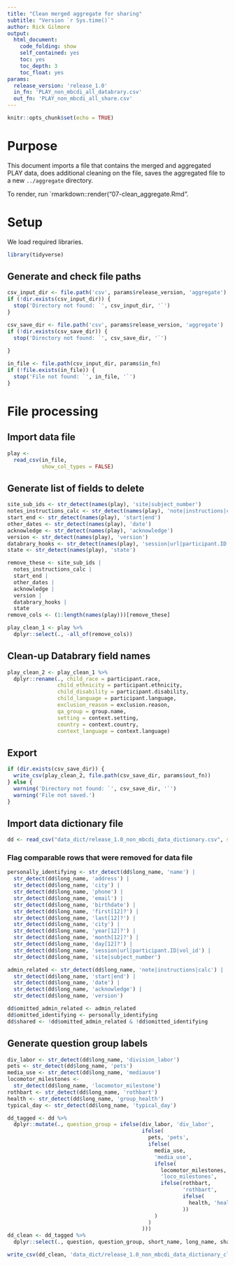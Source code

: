 ```yaml
---
title: "Clean merged aggregate for sharing"
subtitle: "Version `r Sys.time()`"
author: Rick Gilmore
output: 
  html_document:
    code_folding: show
    self_contained: yes
    toc: yes
    toc_depth: 3
    toc_float: yes
params:
  release_version: 'release_1.0'
  in_fn: 'PLAY_non_mbcdi_all_databrary.csv'
  out_fn: 'PLAY_non_mbcdi_all_share.csv'
---
```


```r
knitr::opts_chunk$set(echo = TRUE)
```

# Purpose

This document imports a file that contains the merged and aggregated PLAY data, does additional cleaning on the file,  saves the aggregated file to a new `../aggregate` directory. 

To render, run `rmarkdown::render("07-clean_aggregate.Rmd".

# Setup

We load required libraries.

```r
library(tidyverse)
```

## Generate and check file paths

```r
csv_input_dir <- file.path('csv', params$release_version, 'aggregate')
if (!dir.exists(csv_input_dir)) {
  stop('Directory not found: `', csv_input_dir, '`')
}

csv_save_dir <- file.path('csv', params$release_version, 'aggregate')
if (!dir.exists(csv_save_dir)) {
  stop('Directory not found: `', csv_save_dir, '`')
  
}

in_file <- file.path(csv_input_dir, params$in_fn)
if (!file.exists(in_file)) {
  stop('File not found: `', in_file, '`')
}
```

# File processing

## Import data file

```r
play <-
  read_csv(in_file,
           show_col_types = FALSE)
```

## Generate list of fields to delete

```r
site_sub_ids <- str_detect(names(play), 'site|subject_number')
notes_instructions_calc <- str_detect(names(play), 'note|instructions|calc')
start_end <- str_detect(names(play), 'start|end')
other_dates <- str_detect(names(play), 'date')
acknowledge <- str_detect(names(play), 'acknowledge')
version <- str_detect(names(play), 'version')
databrary_hooks <- str_detect(names(play), 'session|url|participant.ID|vol_id')
state <- str_detect(names(play), 'state')

remove_these <- site_sub_ids |
  notes_instructions_calc | 
  start_end | 
  other_dates | 
  acknowledge | 
  version | 
  databrary_hooks | 
  state
remove_cols <- (1:length(names(play)))[remove_these]

play_clean_1 <- play %>%
  dplyr::select(., -all_of(remove_cols))
```

## Clean-up Databrary field names

```r
play_clean_2 <- play_clean_1 %>%
  dplyr::rename(., child_race = participant.race,
                child_ethnicity = participant.ethnicity,
                child_disability = participant.disability,
                child_language = participant.language,
                exclusion_reason = exclusion.reason,
                qa_group = group.name,
                setting = context.setting,
                country = context.country,
                context_language = context.language)
```

## Export

```r
if (dir.exists(csv_save_dir)) {
  write_csv(play_clean_2, file.path(csv_save_dir, params$out_fn))
} else {
  warning('Directory not found: `', csv_save_dir, '`')
  warning('File not saved.')
}
```

## Import data dictionary file

```r
dd <- read_csv("data_dict/release_1.0_non_mbcdi_data_dictionary.csv", show_col_types = FALSE)
```

### Flag comparable rows that were removed for data file

```r
personally_identifying <- str_detect(dd$long_name, 'name') |
  str_detect(dd$long_name, 'address') |
  str_detect(dd$long_name, 'city') |
  str_detect(dd$long_name, 'phone') |
  str_detect(dd$long_name, 'email') |
  str_detect(dd$long_name, 'birthdate') |
  str_detect(dd$long_name, 'first[12]?') |
  str_detect(dd$long_name, 'last[12]?') |
  str_detect(dd$long_name, 'city') |
  str_detect(dd$long_name, 'year[12]?') |
  str_detect(dd$long_name, 'month[12]?') |
  str_detect(dd$long_name, 'day[12]?') |
  str_detect(dd$long_name, 'session|url|participant.ID|vol_id') |
  str_detect(dd$long_name, 'site|subject_number')

admin_related <- str_detect(dd$long_name, 'note|instructions|calc') |
  str_detect(dd$long_name, 'start|end') |
  str_detect(dd$long_name, 'date') |
  str_detect(dd$long_name, 'acknowledge') |
  str_detect(dd$long_name, 'version')

dd$omitted_admin_related <- admin_related
dd$omitted_identifying <- personally_identifying
dd$shared <- !dd$omitted_admin_related & !dd$omitted_identifying
```

## Generate question group labels

```r
div_labor <- str_detect(dd$long_name, 'division_labor')
pets <- str_detect(dd$long_name, 'pets')
media_use <- str_detect(dd$long_name, 'mediause')
locomotor_milestones <-
  str_detect(dd$long_name, 'locomotor_milestone')
rothbart <- str_detect(dd$long_name, 'rothbart')
health <- str_detect(dd$long_name, 'group_health')
typical_day <- str_detect(dd$long_name, 'typical_day')

dd_tagged <- dd %>%
  dplyr::mutate(., question_group = ifelse(div_labor, 'div_labor',
                                           ifelse(
                                             pets, 'pets',
                                             ifelse(
                                               media_use,
                                               'media_use',
                                               ifelse(
                                                 locomotor_milestones,
                                                 'loco_milestones',
                                                 ifelse(rothbart,
                                                        'rothbart',
                                                        ifelse(
                                                          health, 'health', ifelse(typical_day, 'typical_day', 'other')
                                                        ))
                                               )
                                             )
                                           )))
dd_clean <- dd_tagged %>%
  dplyr::select(., question, question_group, short_name, long_name, shared, omitted_admin_related, omitted_identifying)

write_csv(dd_clean, 'data_dict/release_1.0_non_mbcdi_data_dictionary_clean.csv')
```

